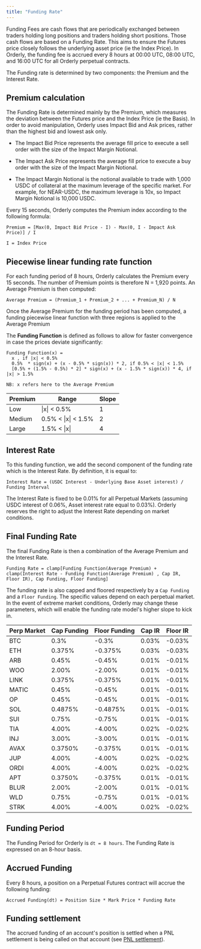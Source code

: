 ```yaml
---
title: "Funding Rate"
---
```


Funding Fees are cash flows that are periodically exchanged between traders holding long positions and traders holding short positions. Those cash flows are based on a Funding Rate. This aims to ensure the Futures price closely follows the underlying asset price (ie the Index Price). In Orderly, the funding fee is accrued every 8 hours at 00:00 UTC, 08:00 UTC, and 16:00 UTC for all Orderly perpetual contracts.

The Funding rate is determined by two components: the Premium and the Interest Rate.

## Premium calculation 

The Funding Rate is determined mainly by the Premium, which measures the deviation between the Futures price and the Index Price (ie the Basis). In order to avoid manipulation, Orderly uses Impact Bid and Ask prices, rather than the highest bid and lowest ask only.

* The Impact Bid Price represents the average fill price to execute a sell order with the size of the Impact Margin Notional.

* The Impact Ask Price represents the average fill price to execute a buy order with the size of the Impact Margin Notional.

* The Impact Margin Notional is the notional available to trade with 1,000 USDC of collateral at the maximum leverage of the specific market. For example, for NEAR-USDC, the maximum leverage is 10x, so Impact Margin Notional is 10,000 USDC.

Every 15 seconds, Orderly computes the Premium index according to the following formula:

```
Premium = [Max(0, Impact Bid Price - I) - Max(0, I - Impact Ask Price)] / I

I = Index Price
```

## Piecewise linear funding rate function

For each funding period of 8 hours, Orderly calculates the Premium every 15 seconds. The number of Premium points is therefore N = 1,920 points. An Average Premium is then computed: 

```
Average Premium = (Premium_1 + Premium_2 + ... + Premium_N) / N
```

Once the Average Premium for the funding period has been computed, a funding piecewise linear function with three regions is applied to the Average Premium

The **Funding Function** is defined as follows to allow for faster convergence in case the prices deviate significantly:

```
Funding Function(x) =
  x , if |x| < 0.5% 
  0.5%  * sign(x) + (x - 0.5% * sign(x)) * 2, if 0.5% < |x| < 1.5%
  [0.5% + (1.5% - 0.5%) * 2] * sign(x) + (x - 1.5% * sign(x)) * 4, if |x| > 1.5%
  
NB: x refers here to the Average Premium
```

| Premium | Range              | Slope |
| ------- | ------------------ | ----- |
| Low     | \|x\| < 0.5%        | 1     |
| Medium  | 0.5% < \|x\| < 1.5% | 2     |
| Large   | 1.5% < \|x\|        | 4     |

## Interest Rate

To this funding function, we add the second component of the funding rate which is the Interest Rate. By definition, it is equal to: 

```
Interest Rate = (USDC Interest - Underlying Base Asset interest) / Funding Interval
```

The Interest Rate is fixed to be 0.01% for all Perpetual Markets (assuming USDC interest of 0.06%, Asset interest rate equal to 0.03%). Orderly reserves the right to adjust the Interest Rate depending on market conditions.

## Final Funding Rate

The final Funding Rate is then a combination of the Average Premium and the Interest Rate. 

```
Funding Rate = clamp[Funding Function(Average Premium) + clamp(Interest Rate - Funding Function(Average Premium) , Cap IR, Floor IR), Cap Funding, Floor Funding]
```

The funding rate is also capped and floored respectively by a `Cap Funding` and a `Floor Funding`. The specific values depend on each perpetual market. In the event of extreme market conditions, Orderly may change these parameters, which will enable the funding rate model's higher slope to kick in.

| Perp Market | Cap Funding | Floor Funding | Cap IR | Floor IR |
| ----------- | ----------- | ------------- | ----------- | ------------- |
| BTC         | 0.3%        | \-0.3%        | 0.03%        | \-0.03%        |
| ETH         | 0.375%      | \-0.375%      | 0.03%      | \-0.03%      |
| ARB        | 0.45%       | \-0.45%       | 0.01%       | \-0.01%       |
| WOO        | 2.00%       | \-2.00%       | 0.01%        | \-0.01%       |
| LINK        | 0.375%       | \-0.375%       | 0.01%        | \-0.01%       |
| MATIC        | 0.45%       | \-0.45%       | 0.01%        | \-0.01%       |
| OP        | 0.45%       | \-0.45%       | 0.01%        | \-0.01%       |
| SOL         | 0.4875%      | \-0.4875%      | 0.01%      | \-0.01%     |
| SUI         | 0.75%      | \-0.75%      | 0.01%       | \-0.01%      |
| TIA         | 4.00%      | \-4.00%      | 0.02%       | \-0.02%     |
| INJ         | 3.00%      | \-3.00%      | 0.01%       | \-0.01%     |
| AVAX         | 0.3750%      | \-0.375%      | 0.01%       | \-0.01%     |
| JUP         | 4.00%      | \-4.00%      | 0.02%       | \-0.02%     |
| ORDI         | 4.00%      | \-4.00%      | 0.02%       | \-0.02%     |
| APT         | 0.3750%      | \-0.375%      | 0.01%       | \-0.01%     |
| BLUR         | 2.00%      | \-2.00%      | 0.01%       | \-0.01%     |
| WLD         | 0.75%      | \-0.75%      | 0.01%       | \-0.01%     |
| STRK         | 4.00%      | \-4.00%      | 0.02%       | \-0.02%     |

## Funding Period

The Funding Period for Orderly is `dt = 8 hours`. The Funding Rate is expressed on an 8-hour basis.

## Accrued Funding

Every 8 hours, a position on a Perpetual Futures contract will accrue the following funding: 

```
Accrued Funding(dt) = Position Size * Mark Price * Funding Rate
```

## Funding settlement

The accrued funding of an account's position is settled when a PNL settlement is being called on that account (see [PNL settlement](/trade-on-orderly/perpetual-futures/margin-leverage-and-pnl#pnl-settlement)).